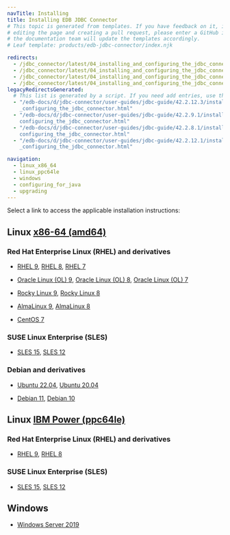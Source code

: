 ```yaml
---
navTitle: Installing
title: Installing EDB JDBC Connector
# This topic is generated from templates. If you have feedback on it, instead of
# editing the page and creating a pull request, please enter a GitHub issue and
# the documentation team will update the templates accordingly.
# Leaf template: products/edb-jdbc-connector/index.njk

redirects:
  - /jdbc_connector/latest/04_installing_and_configuring_the_jdbc_connector/
  - /jdbc_connector/latest/04_installing_and_configuring_the_jdbc_connector/01_installing_the_connector_with_an_rpm_package/
  - /jdbc_connector/latest/04_installing_and_configuring_the_jdbc_connector/01_installing_the_connector_with_an_rpm_package/x86_amd64/04_jdbc42_centos7_x86/
  - /jdbc_connector/latest/04_installing_and_configuring_the_jdbc_connector/01_installing_the_connector_with_an_rpm_package/x86_amd64/08_jdbc42_ubuntu18_deb9_x86/
legacyRedirectsGenerated:
  # This list is generated by a script. If you need add entries, use the `legacyRedirects` key.
  - "/edb-docs/d/jdbc-connector/user-guides/jdbc-guide/42.2.12.3/installing_and\
    _configuring_the_jdbc_connector.html"
  - "/edb-docs/d/jdbc-connector/user-guides/jdbc-guide/42.2.9.1/installing_and_\
    configuring_the_jdbc_connector.html"
  - "/edb-docs/d/jdbc-connector/user-guides/jdbc-guide/42.2.8.1/installing_and_\
    configuring_the_jdbc_connector.html"
  - "/edb-docs/d/jdbc-connector/user-guides/jdbc-guide/42.2.12.1/installing_and\
    _configuring_the_jdbc_connector.html"

navigation:
  - linux_x86_64
  - linux_ppc64le
  - windows
  - configuring_for_java
  - upgrading
---
```


Select a link to access the applicable installation instructions:

## Linux [x86-64 (amd64)](linux_x86_64)

### Red Hat Enterprise Linux (RHEL) and derivatives

- [RHEL 9](linux_x86_64/jdbc_rhel_9), [RHEL 8](linux_x86_64/jdbc_rhel_8), [RHEL 7](linux_x86_64/jdbc_rhel_7)

- [Oracle Linux (OL) 9](linux_x86_64/jdbc_rhel_9), [Oracle Linux (OL) 8](linux_x86_64/jdbc_rhel_8), [Oracle Linux (OL) 7](linux_x86_64/jdbc_rhel_7)

- [Rocky Linux 9](linux_x86_64/jdbc_other_linux_9), [Rocky Linux 8](linux_x86_64/jdbc_other_linux_8)

- [AlmaLinux 9](linux_x86_64/jdbc_other_linux_9), [AlmaLinux 8](linux_x86_64/jdbc_other_linux_8)

- [CentOS 7](linux_x86_64/jdbc_centos_7)

### SUSE Linux Enterprise (SLES)

- [SLES 15](linux_x86_64/jdbc_sles_15), [SLES 12](linux_x86_64/jdbc_sles_12)

### Debian and derivatives

- [Ubuntu 22.04](linux_x86_64/jdbc_ubuntu_22), [Ubuntu 20.04](linux_x86_64/jdbc_ubuntu_20)

- [Debian 11](linux_x86_64/jdbc_debian_11), [Debian 10](linux_x86_64/jdbc_debian_10)

## Linux [IBM Power (ppc64le)](linux_ppc64le)

### Red Hat Enterprise Linux (RHEL) and derivatives

- [RHEL 9](linux_ppc64le/jdbc_rhel_9), [RHEL 8](linux_ppc64le/jdbc_rhel_8)

### SUSE Linux Enterprise (SLES)

- [SLES 15](linux_ppc64le/jdbc_sles_15), [SLES 12](linux_ppc64le/jdbc_sles_12)

## Windows

- [Windows Server 2019](windows)
